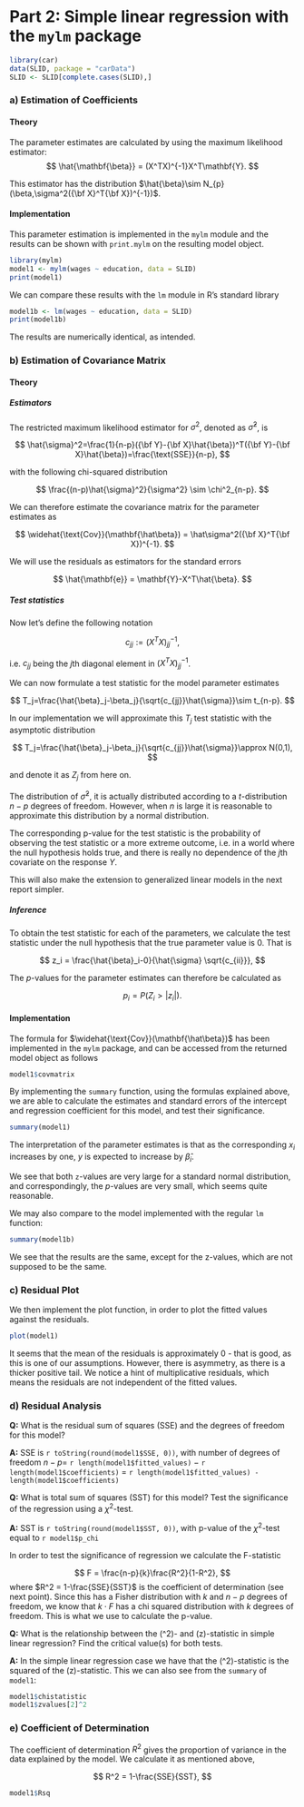 # Part 2: Simple linear regression with the `mylm` package
```r
library(car)
data(SLID, package = "carData")
SLID <- SLID[complete.cases(SLID),]
```

### a) Estimation of Coefficients

#### Theory

The parameter estimates are calculated by using the maximum likelihood estimator:
$$
\hat{\mathbf{\beta}} = (X^TX)^{-1}X^T\mathbf{Y}.
$$

This estimator has the distribution $\hat{\beta}\sim N_{p}(\beta,\sigma^2({\bf X}^T{\bf X})^{-1})$.

#### Implementation

This parameter estimation is implemented in the `mylm` module and the results can be shown with `print.mylm` on the resulting model object.

```r
library(mylm)
model1 <- mylm(wages ~ education, data = SLID)
print(model1)
```

We can compare these results with the `lm` module in R's standard library

```r
model1b <- lm(wages ~ education, data = SLID)
print(model1b)
```

The results are numerically identical, as intended.

### b) Estimation of Covariance Matrix

#### Theory

##### Estimators

The restricted maximum likelihood estimator for $\sigma^2$, denoted as $\hat{\sigma}^2$, is

$$
\hat{\sigma}^2=\frac{1}{n-p}({\bf Y}-{\bf X}\hat{\beta})^T({\bf Y}-{\bf X}\hat{\beta})=\frac{\text{SSE}}{n-p},
$$

with the following chi-squared distribution

$$
\frac{(n-p)\hat{\sigma}^2}{\sigma^2} \sim \chi^2_{n-p}.
$$

We can therefore estimate the covariance matrix for the parameter estimates as

$$
\widehat{\text{Cov}}(\mathbf{\hat\beta}) = \hat\sigma^2({\bf X}^T{\bf X})^{-1}.
$$

We will use the residuals as estimators for the standard errors

$$
\hat{\mathbf{e}} = \mathbf{Y}-X^T\hat{\beta}.
$$

##### Test statistics

Now let's define the following notation

$$
c_{jj} := (X^T X)^{-1}_{jj},
$$

i.e. $c_{jj}$ being the $j$th diagonal element in $(X^T X)^{-1}_{jj}$.

We can now formulate a test statistic for the model parameter estimates

$$
T_j=\frac{\hat{\beta}_j-\beta_j}{\sqrt{c_{jj}}\hat{\sigma}}\sim t_{n-p}.
$$

In our implementation we will approximate this $T_j$ test statistic with the asymptotic distribution

$$
T_j=\frac{\hat{\beta}_j-\beta_j}{\sqrt{c_{jj}}\hat{\sigma}}\approx N(0,1),
$$

and denote it as $Z_j$ from here on.

The distribution of $\hat{\sigma}^2$, it is actually distributed according to a $t$-distribution $n-p$ degrees of freedom. However, when $n$ is large it is reasonable to approximate this distribution by a normal distribution.

The corresponding p-value for the test statistic is the probability of observing the test statistic or a more extreme outcome, i.e. in a world where the null hypothesis holds true, and there is really no dependence of the $j$th covariate on the response $Y$.

This will also make the extension to generalized linear models in the next report simpler.

##### Inference

To obtain the test statistic for each of the parameters, we calculate the test statistic under the null hypothesis that the true parameter value is 0. That is 

$$
z_i = \frac{\hat{\beta}_i-0}{\hat{\sigma} \sqrt{c_{ii}}},
$$

The $p$-values for the parameter estimates can therefore be calculated as

$$
p_i = P(Z_i >|z_i|).
$$

#### Implementation

The formula for $\widehat{\text{Cov}}(\mathbf{\hat\beta})$ has been implemented in the `mylm` package, and can be accessed from the returned model object as follows

```r
model1$covmatrix
```

By implementing the `summary` function, using the formulas explained above, we are able to calculate the estimates and standard errors of the intercept and regression coefficient for this model, and test their significance. 

```r
summary(model1)
```

The interpretation of the parameter estimates is that as the corresponding $x_i$ increases by one, $y$ is expected to increase by $\hat{\beta}_i$.

We see that both `z`-values are very large for a standard normal distribution, and correspondingly, the $p$-values are very small, which seems quite reasonable.

We may also compare to the model implemented with the regular `lm` function:

```r
summary(model1b)
```

We see that the results are the same, except for the z-values, which are not supposed to be the same.

### c) Residual Plot
We then implement the plot function, in order to plot the fitted values against the residuals.
```r
plot(model1)
```

It seems that the mean of the residuals is approximately 0 - that is good, as this is one of our assumptions.
However, there is asymmetry, as there is a thicker positive tail. We notice a hint of multiplicative residuals, which means the residuals are not independent of the fitted values.

### d) Residual Analysis

**Q:** What is the residual sum of squares (SSE) and the degrees of freedom for this model? 

**A:** SSE is `r toString(round(model1$SSE, 0))`, with number of degrees of freedom $n-p =$ `r length(model1$fitted_values)` $-$ `r length(model1$coefficients)` = `r length(model1$fitted_values) - length(model1$coefficients)`


**Q:** What is total sum of squares (SST) for this model? Test the significance of the regression using a $\chi^2$-test. 

**A:** SST is `r toString(round(model1$SST, 0))`, with p-value of the $\chi^2$-test equal to `r model1$p_chi`

In order to test the significance of regression we calculate the F-statistic

$$
F = \frac{n-p}{k}\frac{R^2}{1-R^2},
$$
where $R^2 = 1-\frac{SSE}{SST}$ is the coefficient of determination (see next point). Since this has a Fisher distribution with $k$ and $n-p$ degrees of freedom, we know that $k\cdot F$ has a chi squared distribution with $k$ degrees of freedom. This is what we use to calculate the p-value.


**Q:** What is the relationship between the \(\chi^2\)- and \(z\)-statistic in simple linear regression? Find the critical value(s) for both tests.

**A:** In the simple linear regression case we have that the \(\chi^2\)-statistic is the squared of the \(z\)-statistic. This we can also see from the `summary` of `model1`: 
```r
model1$chistatistic
model1$zvalues[2]^2
```


### e) Coefficient of Determination
The coefficient of determination $R^2$ gives the proportion of variance in the data explained by the model. We calculate it as mentioned above,

$$
R^2 = 1-\frac{SSE}{SST},
$$

```r
model1$Rsq
```
